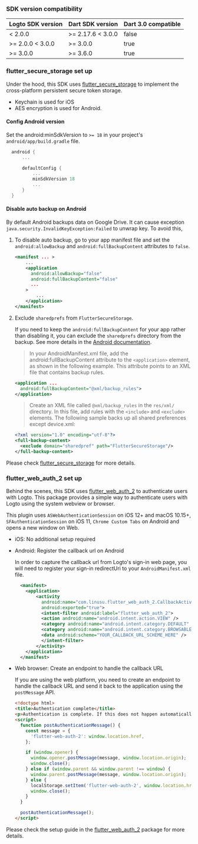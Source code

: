 ### SDK version compatibility

| Logto SDK version | Dart SDK version  | Dart 3.0 compatible |
| ----------------- | ----------------- | ------------------- |
| < 2.0.0           | >= 2.17.6 < 3.0.0 | false               |
| >= 2.0.0 < 3.0.0  | >= 3.0.0          | true                |
| >= 3.0.0          | >= 3.6.0          | true                |

### flutter_secure_storage set up

Under the hood, this SDK uses [flutter_secure_storage](https://pub.dev/packages/flutter_secure_storage) to implement the cross-platform persistent secure token storage.

- Keychain is used for iOS
- AES encryption is used for Android.

#### Config Android version

Set the android:minSdkVersion to `>= 18` in your project's `android/app/build.gradle` file.

```kotlin title="build.gradle"
  android {
      ...

      defaultConfig {
          ...
          minSdkVersion 18
          ...
      }
  }
```

#### Disable auto backup on Android

By default Android backups data on Google Drive. It can cause exception `java.security.InvalidKeyException:Failed` to unwrap key. To avoid this,

1. To disable auto backup, go to your app manifest file and set the `android:allowBackup` and `android:fullBackupContent` attributes to `false`.

   ```xml title="AndroidManifest.xml"
   <manifest ... >
       ...
       <application
         android:allowBackup="false"
         android:fullBackupContent="false"
         ...
       >
           ...
       </application>
   </manifest>

   ```

2. Exclude `sharedprefs` from `FlutterSecureStorage`.

   If you need to keep the `android:fullBackupContent` for your app rather than disabling it, you can exclude the `sharedprefs` directory from the backup.
   See more details in the [Android documentation](https://developer.android.com/identity/data/autobackup#IncludingFiles).

   > In your AndroidManifest.xml file, add the android:fullBackupContent attribute to the `<application>` element, as shown in the following example. This attribute points to an XML file that contains backup rules.

   ```xml title="AndroidManifest.xml"
   <application ...
     android:fullBackupContent="@xml/backup_rules">
   </application>
   ```

   > Create an XML file called `@xml/backup_rules` in the `res/xml/` directory. In this file, add rules with the `<include>` and `<exclude>` elements. The following sample backs up all shared preferences except device.xml:

   ```xml title="@xml/backup_rules"
   <?xml version="1.0" encoding="utf-8"?>
   <full-backup-content>
     <exclude domain="sharedpref" path="FlutterSecureStorage"/>
   </full-backup-content>
   ```

Please check [flutter_secure_storage](https://pub.dev/packages/flutter_secure_storage#configure-android-version) for more details.

### flutter_web_auth_2 set up

Behind the scenes, this SDK uses [flutter_web_auth_2](https://pub.dev/packages/flutter_web_auth_2) to authenticate users with Logto. This package provides a simple way to authenticate users with Logto using the system webview or browser.

This plugin uses `ASWebAuthenticationSession` on iOS 12+ and macOS 10.15+, `SFAuthenticationSession` on iOS 11, `Chrome Custom Tabs` on Android and opens a new window on Web.

- iOS: No additional setup required

- Android: Register the callback url on Android

  In order to capture the callback url from Logto's sign-in web page, you will need to register your sign-in redirectUri to your `AndroidManifest.xml` file.

  ```xml title="AndroidManifest.xml"
    <manifest>
      <application>
          <activity
            android:name="com.linusu.flutter_web_auth_2.CallbackActivity"
            android:exported="true">
            <intent-filter android:label="flutter_web_auth_2">
            <action android:name="android.intent.action.VIEW" />
            <category android:name="android.intent.category.DEFAULT" />
            <category android:name="android.intent.category.BROWSABLE" />
            <data android:scheme="YOUR_CALLBACK_URL_SCHEME_HERE" />
            </intent-filter>
          </activity>
      </application>
    </manifest>
  ```

- Web browser: Create an endpoint to handle the callback URL

  If you are using the web platform, you need to create an endpoint to handle the callback URL and send it back to the application using the `postMessage` API.

  ```html title="callback.html"
  <!doctype html>
  <title>Authentication complete</title>
  <p>Authentication is complete. If this does not happen automatically, please close the window.</p>
  <script>
    function postAuthenticationMessage() {
      const message = {
        'flutter-web-auth-2': window.location.href,
      };

      if (window.opener) {
        window.opener.postMessage(message, window.location.origin);
        window.close();
      } else if (window.parent && window.parent !== window) {
        window.parent.postMessage(message, window.location.origin);
      } else {
        localStorage.setItem('flutter-web-auth-2', window.location.href);
        window.close();
      }
    }

    postAuthenticationMessage();
  </script>
  ```

Please check the setup guide in the [flutter_web_auth_2](https://pub.dev/packages/flutter_web_auth_2#setup) package for more details.
